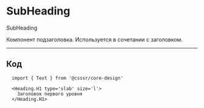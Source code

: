 
# SubHeading

<SubHeading> SubHeading </SubHeading>

Компонент подзаголовка. Используется в сочетании с заголовком.

---

## Код

```
  import { Text } from '@csssr/core-design'

  <Heading.H1 type='slab' size='l'>
    Заголовок первого уровня
  </Heading.H1>
```
